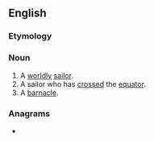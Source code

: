 ==English==

===Etymology===
{{compound|en|shell|back}}
{{rfe|...but why?|lang=en}}

===Noun===
{{en-noun}}

# A [[worldly]] [[sailor]].
# A sailor who has [[cross]]ed the [[equator]].
# A [[barnacle]].

===Anagrams===
* {{anagrams|en|a=abcehklls|back shell|backshell}}